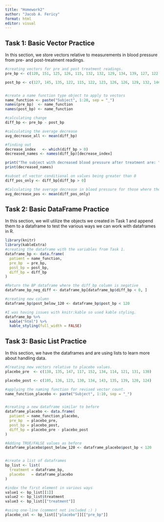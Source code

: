 ---
title: "Homework2"
author: "Jacob A. Fericy"
format: html
editor: visual
---

## Task 1: Basic Vector Practice

In this section, we store vectors relative to measurements in blood pressure from pre- and post-treatment readings.

```{r}

#creating vectors for pre and post treatment readings.
pre_bp <- c(120, 151, 125, 126, 115, 132, 132, 129, 134, 139, 127, 122, 127, 135, 133, 128, 147, 138, 140, 132)

post_bp <- c(127, 145, 135, 122, 115, 122, 123, 126, 126, 129, 132, 146, 120, 114, 121, 120, 128, 120, 133, 115)


#create a name function type object to apply to vectors
name_function <- paste("Subject", 1:20, sep = "_")
names(pre_bp)  <- name_function
names(post_bp) <- name_function

#calculating change
diff_bp <- pre_bp - post_bp

#calculating the average decrease
avg_decrease_all <- mean(diff_bp)

#finding out
decrease_index   <- which(diff_bp > 0)
decreased_names <- names(diff_bp)[decrease_index]

print("The subject with decreased blood pressure after treatment are: ")
print(decreased_names)

#subset of vector conditional on values being greater than 0
diff_pos_only <- diff_bp[diff_bp > 0]

#Calculating the average decrease in blood pressure for those where the blood pressure decreased
avg_decrease_pos <- mean(diff_pos_only)

```

## Task 2: Basic DataFrame Practice

In this section, we will utilize the objects we created in Task 1 and append them to a dataframe to test the various ways we can work with dataframes in R.

```{r}
library(knitr)
library(kableExtra)
#creating the dataframe with the variables from Task 1. 
dataframe_bp <- data.frame(
  patient = name_function,
  pre_bp  = pre_bp,
  post_bp = post_bp,
  diff_bp = diff_bp
)

#Return the BP dataframe where the diff_bp column is negative
dataframe_bp_neg_diff <- dataframe_bp[dataframe_bp$diff_bp < 0, ]

#creating new column
dataframe_bp$post_below_120 <- dataframe_bp$post_bp < 120

#I was having issues with knitr:kable so used kable styling.
dataframe_bp %>%
  kable("html") %>%
  kable_styling(full_width = FALSE)
```

## Task 3: Basic List Practice

In this section, we have the dataframes and are using lists to learn more about handling data.

```{r}
#Creating new vectors relative to placebo values.
placebo_pre  <- c(138, 135, 147, 117, 152, 134, 114, 121, 131, 130)

placebo_post <- c(105, 136, 123, 130, 134, 143, 135, 139, 120, 124)

#applying the naming function for revised vector count.
name_function_placebo <- paste("Subject", 1:10, sep = "_")


#creating a new dataframe similar to before
dataframe_placebo <- data.frame(
  patient = name_function_placebo,
  pre_bp  = placebo_pre,
  post_bp = placebo_post,
  diff_bp = placebo_pre - placebo_post
)

#Adding TRUE/FALSE values as before
dataframe_placebo$post_below_120 <- dataframe_placebo$post_bp < 120


#create a list of dataframes
bp_list <- list(
  treatment = dataframe_bp,
  placebo   = dataframe_placebo
)

#index the first element in various ways
value1 <- bp_list[[1]]
value2 <- bp_list$treatment
value3 <- bp_list[["treatment"]]

#using one-line (comment not included :) )
placebo_col <- bp_list[["placebo"]][["pre_bp"]]
```
